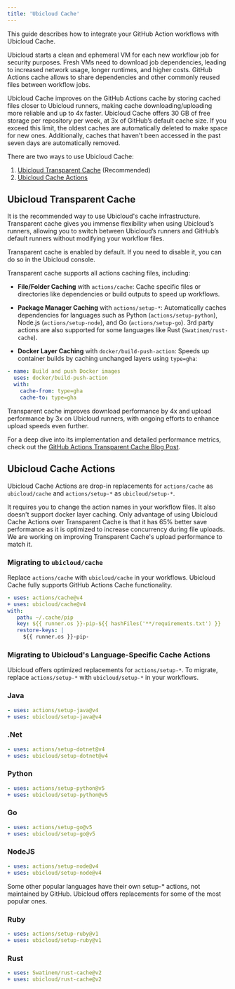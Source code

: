 ```yaml
---
title: 'Ubicloud Cache'
---
```


This guide describes how to integrate your GitHub Action workflows with Ubicloud Cache.

Ubicloud starts a clean and ephemeral VM for each new workflow job for security purposes. Fresh VMs need to download job dependencies, leading to increased network usage, longer runtimes, and higher costs. GitHub Actions cache allows to share dependencies and other commonly reused files between workflow jobs.

Ubicloud Cache improves on the GitHub Actions cache by storing cached files closer to Ubicloud runners, making cache downloading/uploading more reliable and up to 4x faster. Ubicloud Cache offers 30 GB of free storage per repository per week, at 3x of GitHub’s default cache size. If you exceed this limit, the oldest caches are automatically deleted to make space for new ones. Additionally, caches that haven't been accessed in the past seven days are automatically removed.

There are two ways to use Ubicloud Cache:

1. [Ubicloud Transparent Cache](#ubicloud-transparent-cache) (Recommended)
2. [Ubicloud Cache Actions](#ubicloud-cache-actions)

## Ubicloud Transparent Cache

It is the recommended way to use Ubicloud's cache infrastructure. Transparent cache gives you immense flexibility when using Ubicloud’s runners, allowing you to switch between Ubicloud’s runners and GitHub’s default runners without modifying your workflow files.

<Note>Transparent cache is enabled by default. If you need to disable it, you can do so in the Ubicloud console.</Note>

Transparent cache supports all actions caching files, including:

- **File/Folder Caching** with `actions/cache`: Cache specific files or directories like dependencies or build outputs to speed up workflows.

- **Package Manager Caching** with `actions/setup-*`: Automatically caches dependencies for languages such as Python (`actions/setup-python`), Node.js (`actions/setup-node`), and Go (`actions/setup-go`). 3rd party actions are also supported for some languages like Rust (`Swatinem/rust-cache`).

- **Docker Layer Caching** with `docker/build-push-action`: Speeds up container builds by caching unchanged layers using `type=gha`:

```yaml
- name: Build and push Docker images
  uses: docker/build-push-action
  with:
    cache-from: type=gha
    cache-to: type=gha
```

Transparent cache improves download performance by 4x and upload performance by 3x on Ubicloud runners, with ongoing efforts to enhance upload speeds even further. 

For a deep dive into its implementation and detailed performance metrics, check out the [GitHub Actions Transparent Cache Blog Post](https://www.ubicloud.com/blog/github-actions-transparent-cache).

## Ubicloud Cache Actions

Ubicloud Cache Actions are drop-in replacements for `actions/cache` as `ubicloud/cache` and `actions/setup-*` as `ubicloud/setup-*`. 

It requires you to change the action names in your workflow files. It also doesn't support docker layer caching. Only advantage of using Ubicloud Cache Actions over Transparent Cache is that it has 65% better save performance as it is optimized to increase concurrency during file uploads. We are working on improving Transparent Cache's upload performance to match it.

### Migrating to `ubicloud/cache`

Replace `actions/cache` with `ubicloud/cache` in your workflows. Ubicloud Cache fully supports GitHub Actions Cache functionality.


```yaml
- uses: actions/cache@v4
+ uses: ubicloud/cache@v4
with:
   path: ~/.cache/pip
   key: ${{ runner.os }}-pip-${{ hashFiles('**/requirements.txt') }}
   restore-keys: |
     ${{ runner.os }}-pip-
```

### Migrating to Ubicloud's Language-Specific Cache Actions

Ubicloud offers optimized replacements for `actions/setup-*`. To migrate, replace `actions/setup-*` with `ubicloud/setup-*` in your workflows.

### Java

```yaml
- uses: actions/setup-java@v4
+ uses: ubicloud/setup-java@v4
```

### .Net

```yaml
- uses: actions/setup-dotnet@v4
+ uses: ubicloud/setup-dotnet@v4
```

### Python

```yaml
- uses: actions/setup-python@v5
+ uses: ubicloud/setup-python@v5
```

### Go

```yaml
- uses: actions/setup-go@v5
+ uses: ubicloud/setup-go@v5
```

### NodeJS

```yaml
- uses: actions/setup-node@v4
+ uses: ubicloud/setup-node@v4
```

Some other popular languages have their own setup-* actions, not maintained by GitHub. Ubicloud offers replacements for some of the most popular ones.

### Ruby

```yaml
- uses: actions/setup-ruby@v1
+ uses: ubicloud/setup-ruby@v1
```

### Rust

```yaml
- uses: Swatinem/rust-cache@v2
+ uses: ubicloud/rust-cache@v2
```